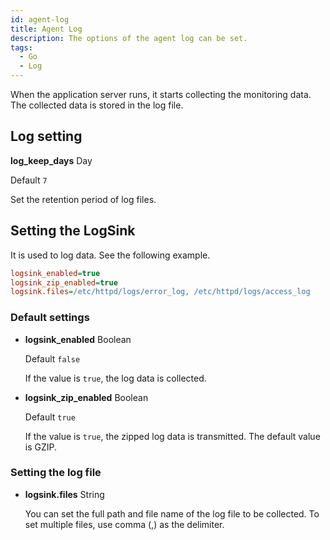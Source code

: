 ```yaml
---
id: agent-log
title: Agent Log
description: The options of the agent log can be set.
tags:
  - Go
  - Log
---
```


When the application server runs, it starts collecting the monitoring data. The collected data is stored in the log file.

## Log setting

**log_keep_days** <span class='type'>Day</span>

  Default `7`

  Set the retention period of log files.

## Setting the LogSink

It is used to log data. See the following example.

```ini title='whatap.conf'
logsink_enabled=true
logsink_zip_enabled=true
logsink.files=/etc/httpd/logs/error_log, /etc/httpd/logs/access_log
```

### Default settings

- **logsink_enabled** <span class='type'>Boolean</span>

  Default `false`

  If the value is `true`, the log data is collected.

- **logsink_zip_enabled** <span class='type'>Boolean</span>

  Default `true`

  If the value is `true`, the zipped log data is transmitted. The default value is GZIP.

### Setting the log file

- **logsink.files** <span class='type'>String</span>

  You can set the full path and file name of the log file to be collected. To set multiple files, use comma (,) as the delimiter.
